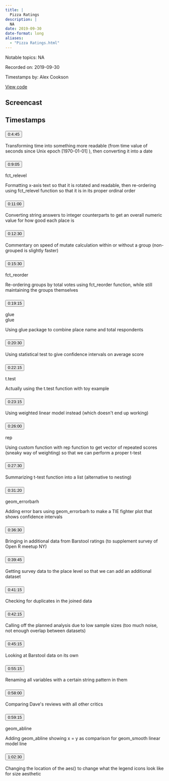 ```yaml
---
title: |
  Pizza Ratings
description: |
  NA
date: 2019-09-30
date-format: long
aliases:
  - "Pizza Ratings.html"
---
```


Notable topics: NA

Recorded on: 2019-09-30

Timestamps by: Alex Cookson

[View code](https://github.com/dgrtwo/data-screencasts/blob/master/nyc-pizza.Rmd)

## Screencast

<div id="yt-player" data-video-id="Mkac8DHScps"></div>

## Timestamps

```{=html}
<div id="topics">
  <div class="topic">
    <h3 id="ts-285">
      <button class="btn btn-link btn-timestamp" onClick="playerSkipToTimestamp(285, this)">0:4:45</button>
    </h3>
    <div class="topic_badges"><div></div><div></div></div>
    <div class="topic_description">
      <p>Transforming time into something more readable (from time value of seconds since Unix epoch [1970-01-01] ), then converting it into a date</p>

    </div>
  </div>
  <div class="topic">
    <h3 id="ts-545">
      <button class="btn btn-link btn-timestamp" onClick="playerSkipToTimestamp(545, this)">0:9:05</button>
    </h3>
    <div class="topic_badges"><div><span class="badge-functions badge bg-info">fct_relevel</span></div><div></div></div>
    <div class="topic_description">
      <p>Formatting x-axis text so that it is rotated and readable, then re-ordering using fct_relevel function so that it is in its proper ordinal order</p>

    </div>
  </div>
  <div class="topic">
    <h3 id="ts-660">
      <button class="btn btn-link btn-timestamp" onClick="playerSkipToTimestamp(660, this)">0:11:00</button>
    </h3>
    <div class="topic_badges"><div></div><div></div></div>
    <div class="topic_description">
      <p>Converting string answers to integer counterparts to get an overall numeric value for how good each place is</p>

    </div>
  </div>
  <div class="topic">
    <h3 id="ts-750">
      <button class="btn btn-link btn-timestamp" onClick="playerSkipToTimestamp(750, this)">0:12:30</button>
    </h3>
    <div class="topic_badges"><div></div><div></div></div>
    <div class="topic_description">
      <p>Commentary on speed of mutate calculation within or without a group (non-grouped is slightly faster)</p>

    </div>
  </div>
  <div class="topic">
    <h3 id="ts-930">
      <button class="btn btn-link btn-timestamp" onClick="playerSkipToTimestamp(930, this)">0:15:30</button>
    </h3>
    <div class="topic_badges"><div><span class="badge-functions badge bg-info">fct_reorder</span></div><div></div></div>
    <div class="topic_description">
      <p>Re-ordering groups by total votes using fct_reorder function, while still maintaining the groups themselves</p>

    </div>
  </div>
  <div class="topic">
    <h3 id="ts-1155">
      <button class="btn btn-link btn-timestamp" onClick="playerSkipToTimestamp(1155, this)">0:19:15</button>
    </h3>
    <div class="topic_badges"><div><span class="badge-functions badge bg-info">glue</span></div><div><span class="badge-packages badge bg-primary">glue</span></div></div>
    <div class="topic_description">
      <p>Using glue package to combine place name and total respondents</p>

    </div>
  </div>
  <div class="topic">
    <h3 id="ts-1230">
      <button class="btn btn-link btn-timestamp" onClick="playerSkipToTimestamp(1230, this)">0:20:30</button>
    </h3>
    <div class="topic_badges"><div></div><div></div></div>
    <div class="topic_description">
      <p>Using statistical test to give confidence intervals on average score</p>

    </div>
  </div>
  <div class="topic">
    <h3 id="ts-1335">
      <button class="btn btn-link btn-timestamp" onClick="playerSkipToTimestamp(1335, this)">0:22:15</button>
    </h3>
    <div class="topic_badges"><div><span class="badge-functions badge bg-info">t.test</span></div><div></div></div>
    <div class="topic_description">
      <p>Actually using the t.test function with toy example</p>

    </div>
  </div>
  <div class="topic">
    <h3 id="ts-1395">
      <button class="btn btn-link btn-timestamp" onClick="playerSkipToTimestamp(1395, this)">0:23:15</button>
    </h3>
    <div class="topic_badges"><div></div><div></div></div>
    <div class="topic_description">
      <p>Using weighted linear model instead (which doesn't end up working)</p>

    </div>
  </div>
  <div class="topic">
    <h3 id="ts-1560">
      <button class="btn btn-link btn-timestamp" onClick="playerSkipToTimestamp(1560, this)">0:26:00</button>
    </h3>
    <div class="topic_badges"><div><span class="badge-functions badge bg-info">rep</span></div><div></div></div>
    <div class="topic_description">
      <p>Using custom function with rep function to get vector of repeated scores (sneaky way of weighting) so that we can perform a proper t-test</p>

    </div>
  </div>
  <div class="topic">
    <h3 id="ts-1650">
      <button class="btn btn-link btn-timestamp" onClick="playerSkipToTimestamp(1650, this)">0:27:30</button>
    </h3>
    <div class="topic_badges"><div></div><div></div></div>
    <div class="topic_description">
      <p>Summarizing t-test function into a list (alternative to nesting)</p>

    </div>
  </div>
  <div class="topic">
    <h3 id="ts-1880">
      <button class="btn btn-link btn-timestamp" onClick="playerSkipToTimestamp(1880, this)">0:31:20</button>
    </h3>
    <div class="topic_badges"><div><span class="badge-functions badge bg-info">geom_errorbarh</span></div><div></div></div>
    <div class="topic_description">
      <p>Adding error bars using geom_errorbarh to make a TIE fighter plot that shows confidence intervals</p>

    </div>
  </div>
  <div class="topic">
    <h3 id="ts-2190">
      <button class="btn btn-link btn-timestamp" onClick="playerSkipToTimestamp(2190, this)">0:36:30</button>
    </h3>
    <div class="topic_badges"><div></div><div></div></div>
    <div class="topic_description">
      <p>Bringing in additional data from Barstool ratings (to supplement survey of Open R meetup NY)</p>

    </div>
  </div>
  <div class="topic">
    <h3 id="ts-2385">
      <button class="btn btn-link btn-timestamp" onClick="playerSkipToTimestamp(2385, this)">0:39:45</button>
    </h3>
    <div class="topic_badges"><div></div><div></div></div>
    <div class="topic_description">
      <p>Getting survey data to the place level so that we can add an additional dataset</p>

    </div>
  </div>
  <div class="topic">
    <h3 id="ts-2475">
      <button class="btn btn-link btn-timestamp" onClick="playerSkipToTimestamp(2475, this)">0:41:15</button>
    </h3>
    <div class="topic_badges"><div></div><div></div></div>
    <div class="topic_description">
      <p>Checking for duplicates in the joined data</p>

    </div>
  </div>
  <div class="topic">
    <h3 id="ts-2535">
      <button class="btn btn-link btn-timestamp" onClick="playerSkipToTimestamp(2535, this)">0:42:15</button>
    </h3>
    <div class="topic_badges"><div></div><div></div></div>
    <div class="topic_description">
      <p>Calling off the planned analysis due to low sample sizes (too much noise, not enough overlap between datasets)</p>

    </div>
  </div>
  <div class="topic">
    <h3 id="ts-2715">
      <button class="btn btn-link btn-timestamp" onClick="playerSkipToTimestamp(2715, this)">0:45:15</button>
    </h3>
    <div class="topic_badges"><div></div><div></div></div>
    <div class="topic_description">
      <p>Looking at Barstool data on its own</p>

    </div>
  </div>
  <div class="topic">
    <h3 id="ts-3315">
      <button class="btn btn-link btn-timestamp" onClick="playerSkipToTimestamp(3315, this)">0:55:15</button>
    </h3>
    <div class="topic_badges"><div></div><div></div></div>
    <div class="topic_description">
      <p>Renaming all variables with a certain string pattern in them</p>

    </div>
  </div>
  <div class="topic">
    <h3 id="ts-3480">
      <button class="btn btn-link btn-timestamp" onClick="playerSkipToTimestamp(3480, this)">0:58:00</button>
    </h3>
    <div class="topic_badges"><div></div><div></div></div>
    <div class="topic_description">
      <p>Comparing Dave's reviews with all other critics</p>

    </div>
  </div>
  <div class="topic">
    <h3 id="ts-3555">
      <button class="btn btn-link btn-timestamp" onClick="playerSkipToTimestamp(3555, this)">0:59:15</button>
    </h3>
    <div class="topic_badges"><div><span class="badge-functions badge bg-info">geom_abline</span></div><div></div></div>
    <div class="topic_description">
      <p>Adding geom_abline showing x = y as comparison for geom_smooth linear model line</p>

    </div>
  </div>
  <div class="topic">
    <h3 id="ts-3750">
      <button class="btn btn-link btn-timestamp" onClick="playerSkipToTimestamp(3750, this)">1:02:30</button>
    </h3>
    <div class="topic_badges"><div></div><div></div></div>
    <div class="topic_description">
      <p>Changing the location of the aes() to change what the legend icons look like for size aesthetic</p>

    </div>
  </div>
</div>
```
     
<script>
// 2. This code loads the IFrame Player API code asynchronously.
var tag = document.createElement("script");

tag.src = "https://www.youtube.com/iframe_api";
var firstScriptTag = document.getElementsByTagName("script")[0];
firstScriptTag.parentNode.insertBefore(tag, firstScriptTag);

// 3. This function creates an <iframe> (and YouTube player)
//    after the API code downloads.
var videoId = document.getElementById("yt-player").dataset.videoId;
var player;
function onYouTubeIframeAPIReady() {
  player = new YT.Player("yt-player", {
    height: "486",
    width: "864",
    videoId: videoId,
    playerVars: {
      "playsinline": 1
    },
    events: {
      onStateChange: function(event) {
        if (event.data == YT.PlayerState.PLAYING) {
          followTimestamps()
        }
      }
    }
  });
}

function playerSkipToTimestamp(seconds, tsElement) {
  player.seekTo(seconds, true)
  tsElement.scrollIntoView()
  document.getElementById("screencast").scrollIntoView()
}

const timestamps = Array.from(document.querySelectorAll('.topic h3[id^="ts-"]'))
  .map(el => el.id.replace('ts-', ''))

function followTimestamps() {
  if (player.getPlayerState() !== 1) {
    return
  }
  const currentTime = `${Math.floor(player.getCurrentTime())}`
  if (timestamps.includes(currentTime)) {
    const el = document.getElementById(`ts-${currentTime}`)
    if (el) {
      el.scrollIntoView()
      document.getElementById("screencast").scrollIntoView()
    }
  }
  setTimeout(followTimestamps, 1000)
}
</script>
